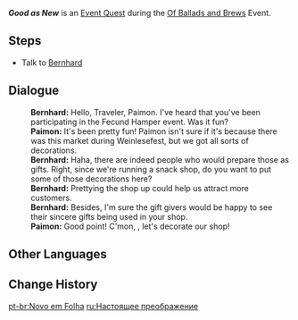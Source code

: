 {{About|the Event Quest|the Achievement|Good as New (Achievement)}}
{{Quest Infobox
|id            = 73681
|image         = Event Quest Good as New.png
|type          = World
|event_name    = Of Ballads and Brews
|requirement   = Find all the Fecund Hampers in the [[Of Ballads and Brews/Fecund Blessings#When the Music Sounds|When the Music Sounds]] phase of [[Of Ballads and Brews/Fecund Blessings|Fecund Blessings]].
|characters    = Paimon; Traveler; Bernhard
|startLocation = [[Springvale]], [[Mondstadt]]
|region        = Mondstadt
|area          = Windwail Highland
|subarea       = Springvale
|prev          = 
|next          = 
|rewards       = Adventurer's Experience*2;Wanderer's Advice*4
|otherRewards  = 
* Unlocks the '''Shop Colors''' in [[Of Ballads and Brews/Fecund Blessings|Fecund Blessings]].
}}
'''''Good as New''''' is an [[Event Quest]] during the [[Of Ballads and Brews]] Event.

==Steps==
*Talk to [[Bernhard]]
==Dialogue==
{{Quest Description|Bernhard has heard that you are participating in the Fecund Hamper event...}}
{{Dialogue Start}}
:'''Bernhard:''' Hello, Traveler, Paimon. I've heard that you've been participating in the Fecund Hamper event. Was it fun?
:'''Paimon:''' It's been pretty fun! Paimon isn't sure if it's because there was this market during Weinlesefest, but we got all sorts of decorations.
:'''Bernhard:''' Haha, there are indeed people who would prepare those as gifts. Right, since we're running a snack shop, do you want to put some of those decorations here?
:'''Bernhard:''' Prettying the shop up could help us attract more customers.
:'''Bernhard:''' Besides, I'm sure the gift givers would be happy to see their sincere gifts being used in your shop.
:'''Paimon:''' Good point! C'mon, {{Traveler}}, let's decorate our shop!
{{Dialogue End}}

==Other Languages==
{{Other Languages
|en      = Good as New
|zhs     = 装点一新
|zhs_rm  = Zhuāngdiǎn Yīxīn
|zht     = 裝點一新
|zht_rm  = Zhuāngdiǎn Yīxīn
|zh_tl   = 
|ja      = デコって一新
|ja_rm   = Deko tte Isshin
|ja_tl   = Change into Decoration
|ko      = 새로운 장식 한 스푼
|ko_tl   = New Decoration One Spoon
|es      = Como nuevo
|es_tl   = Like New
|fr      = Comme neuf
|fr_tl   = Like New
|ru      = Настоящее преображение
|ru_tl   = Present Transformation
|th      = ตกแต่งใหม่เอี่ยม
|th_rm   = 
|th_tl   = 
|vi      = Trang Hoàng Mới Mẻ
|vi_tl   = 
|de      = So gut wie neu
|de_tl   = As Good as New
|id      = Layaknya Barang Baru
|id_tl   = Like New Item
|pt      = Novo em Folha
|pt_tl   = 
}}

==Change History==
{{Change History|3.1}}

[[pt-br:Novo em Folha]]
[[ru:Настоящее преображение]]